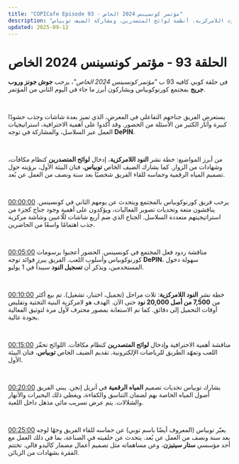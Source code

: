 ```yaml
---
title: "COPICafe Episode 93 - مؤتمر كونسينس 2024 الخاص"
description: "ملخص وتحليل لحلقة كوبي كافيه 93 التي تتناول أبرز ما جاء في مؤتمر كونسينس، استراتيجية العمل عبر السلاسل، خطة نشر النود اللامركزية، أنظمة لوائح المتصدرين، ومشاركة الضيف توبياس."
updated: 2025-09-12
---
```


# الحلقة 93 - <span className="text-orange-500">مؤتمر كونسينس 2024 الخاص</span>  

في حلقة كوبي كافيه 93 ب *"مؤتمر كونسينس 2024 الخاص"*، يرحب **جوش جونز وروب جريج** بمجتمع كورنوكوبياس ويشاركون أبرز ما جاء في اليوم الثاني من المؤتمر.  

</br>  

يستعرض الفريق جناحهم التفاعلي في المعرض، الذي تميز بعدة شاشات وجذب حشودًا كبيرة وأثار الكثير من الأسئلة من الحضور. وقد أكدوا على أهمية الاحترافية، استراتيجيات العمل عبر السلاسل، والمشاركة في توجه **DePIN**.  

</br>  

من أبرز المواضيع: خطة نشر **النود اللامركزية**، إدخال **لوائح المتصدرين** كنظام مكافآت، وشهادات من الزوار. كما يشارك الضيف الخاص **توبياس**، فنان البيئة الأول، برؤيته حول تصميم المياه الرقمية وحماسه للقاء الفريق شخصيًا بعد سنة ونصف من العمل عن بُعد.  

</br>  

[00:00:00](https://youtube.com/watch?v=Sf6eLWPQjbs&t=0) يرحب فريق كورنوكوبياس بالمجتمع ويتحدث عن يومهم الثاني في كونسينس. يناقشون متعة وتحديات تصوير الفعاليات، ويؤكدون على أهمية وجود جناح كجزء من استراتيجيتهم متعددة السلاسل. الجناح الذي ضم أربع شاشات للّاعبين وشاشة مركزية جذب اهتمامًا واسعًا من الحاضرين.  

</br>  

[00:05:00](https://youtube.com/watch?v=Sf6eLWPQjbs&t=300) مناقشة ردود فعل المجتمع في كونسينس. الحضور أعجبوا برسومات كورنوكوبياس وأسلوب اللعب. الفريق يبرز فوائد توجه **DePIN**، سهولة دخول المستخدمين، ويذكر أن **تسجيل النود** سيبدأ في 1 يوليو.  

</br>  

[00:10:00](https://youtube.com/watch?v=Sf6eLWPQjbs&t=600) خطة نشر **النود اللامركزية**: ثلاث مراحل (تحميل، اختبار، تشغيل). تم بيع أكثر من **7,500 من أصل 20,000 نود** حتى الآن. الهدف هو لامركزية البنية التحتية وتقليص أوقات التحميل إلى دقائق. كما تم الاستعانة بمصور محترف لأول مرة لتوثيق الفعالية بجودة عالية.  

</br>  

[00:15:00](https://youtube.com/watch?v=Sf6eLWPQjbs&t=900) مناقشة أهمية الاحترافية وإدخال **لوائح المتصدرين** كنظام مكافآت. اللوائح تحفّز اللعب وتمهّد الطريق للرياضات الإلكترونية. تقديم الضيف الخاص **توبياس**، فنان البيئة الأول.  

</br>  

[00:20:00](https://youtube.com/watch?v=Sf6eLWPQjbs&t=1200) يشارك توبياس تحديات تصميم **المياه الرقمية** في أنريل إنجن. يبني الفريق أصول المياه الخاصة بهم لضمان التناسق والكفاءة، ويغطي ذلك البحيرات والأنهار والشلالات. يتم عرض تسريب مائي مذهل داخل اللعبة.  

</br>  

[00:25:00](https://youtube.com/watch?v=Sf6eLWPQjbs&t=1500) يعبّر توبياس (المعروف أيضًا باسم توبي) عن حماسه للقاء الفريق وجهًا لوجه بعد سنة ونصف من العمل عن بُعد. يتحدث عن خلفيته في الصناعة، بما في ذلك العمل مع أحد مؤسسي **ستار سيتيزن**، وعن مساهماته مثل تصميم أعمال مضمار كاليدو فالي. تختتم الفقرة بشهادات من الزبائن.  
